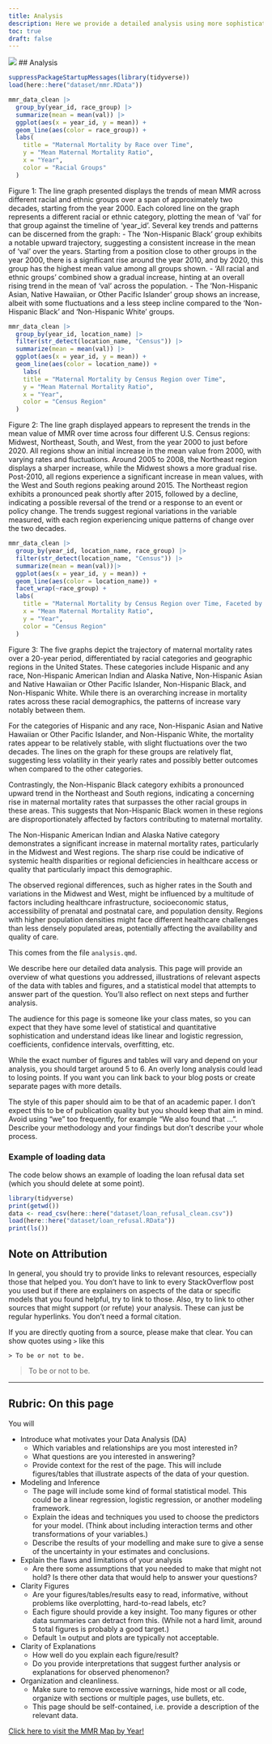 ```yaml
---
title: Analysis
description: Here we provide a detailed analysis using more sophisticated statistics techniques.
toc: true
draft: false
---
```


![](images/MMRpics.jpeg)
## Analysis

```r
suppressPackageStartupMessages(library(tidyverse))
load(here::here("dataset/mmr.RData"))
```

```r
mmr_data_clean |> 
  group_by(year_id, race_group) |>
  summarize(mean = mean(val)) |>
  ggplot(aes(x = year_id, y = mean)) +
  geom_line(aes(color = race_group)) + 
  labs(
    title = "Maternal Mortality by Race over Time", 
    y = "Mean Maternal Mortality Ratio",
    x = "Year", 
    color = "Racial Groups"
  )
```

Figure 1: The line graph presented displays the trends of mean MMR across different racial and ethnic groups over a span of approximately two decades, starting from the year 2000. Each colored line on the graph represents a different racial or ethnic category, plotting the mean of 'val' for that group against the timeline of 'year_id'. Several key trends and patterns can be discerned from the graph: - The 'Non-Hispanic Black' group exhibits a notable upward trajectory, suggesting a consistent increase in the mean of 'val' over the years. Starting from a position close to other groups in the year 2000, there is a significant rise around the year 2010, and by 2020, this group has the highest mean value among all groups shown. - 'All racial and ethnic groups' combined show a gradual increase, hinting at an overall rising trend in the mean of 'val' across the population. - The 'Non-Hispanic Asian, Native Hawaiian, or Other Pacific Islander' group shows an increase, albeit with some fluctuations and a less steep incline compared to the 'Non-Hispanic Black' and 'Non-Hispanic White' groups.

```r
mmr_data_clean |>
  group_by(year_id, location_name) |>
  filter(str_detect(location_name, "Census")) |> 
  summarize(mean = mean(val)) |>
  ggplot(aes(x = year_id, y = mean)) +
  geom_line(aes(color = location_name)) + 
    labs(
    title = "Maternal Mortality by Census Region over Time",
    y = "Mean Maternal Mortality Ratio",
    x = "Year",
    color = "Census Region"
  )
```

Figure 2: The line graph displayed appears to represent the trends in the mean value of MMR over time across four different U.S. Census regions: Midwest, Northeast, South, and West, from the year 2000 to just before 2020. All regions show an initial increase in the mean value from 2000, with varying rates and fluctuations. Around 2005 to 2008, the Northeast region displays a sharper increase, while the Midwest shows a more gradual rise. Post-2010, all regions experience a significant increase in mean values, with the West and South regions peaking around 2015. The Northeast region exhibits a pronounced peak shortly after 2015, followed by a decline, indicating a possible reversal of the trend or a response to an event or policy change. The trends suggest regional variations in the variable measured, with each region experiencing unique patterns of change over the two decades.

```r
mmr_data_clean |>
  group_by(year_id, location_name, race_group) |>
  filter(str_detect(location_name, "Census")) |> 
  summarize(mean = mean(val))|>
  ggplot(aes(x = year_id, y = mean)) +
  geom_line(aes(color = location_name)) + 
  facet_wrap(~race_group) + 
  labs(
    title = "Maternal Mortality by Census Region over Time, Faceted by Race",
    x = "Mean Maternal Mortality Ratio",
    y = "Year",
    color = "Census Region"
  )

```

Figure 3: The five graphs depict the trajectory of maternal mortality rates over a 20-year period, differentiated by racial categories and geographic regions in the United States.  These categories include Hispanic and any race, Non-Hispanic American Indian and Alaska Native, Non-Hispanic Asian and Native Hawaiian or Other Pacific Islander, Non-Hispanic Black, and Non-Hispanic White.  While there is an overarching increase in mortality rates across these racial demographics, the patterns of increase vary notably between them.

For the categories of Hispanic and any race, Non-Hispanic Asian and Native Hawaiian or Other Pacific Islander, and Non-Hispanic White, the mortality rates appear to be relatively stable, with slight fluctuations over the two decades.  The lines on the graph for these groups are relatively flat, suggesting less volatility in their yearly rates and possibly better outcomes when compared to the other categories.

Contrastingly, the Non-Hispanic Black category exhibits a pronounced upward trend in the Northeast and South regions, indicating a concerning rise in maternal mortality rates that surpasses the other racial groups in these areas.  This suggests that Non-Hispanic Black women in these regions are disproportionately affected by factors contributing to maternal mortality.

The Non-Hispanic American Indian and Alaska Native category demonstrates a significant increase in maternal mortality rates, particularly in the Midwest and West regions.  The sharp rise could be indicative of systemic health disparities or regional deficiencies in healthcare access or quality that particularly impact this demographic.

The observed regional differences, such as higher rates in the South and variations in the Midwest and West, might be influenced by a multitude of factors including healthcare infrastructure, socioeconomic status, accessibility of prenatal and postnatal care, and population density.  Regions with higher population densities might face different healthcare challenges than less densely populated areas, potentially affecting the availability and quality of care.









This comes from the file `analysis.qmd`.

We describe here our detailed data analysis. This page will provide an overview of what questions you addressed, illustrations of relevant aspects of the data with tables and figures, and a statistical model that attempts to answer part of the question. You'll also reflect on next steps and further analysis.

The audience for this page is someone like your class mates, so you can expect that they have some level of statistical and quantitative sophistication and understand ideas like linear and logistic regression, coefficients, confidence intervals, overfitting, etc. 

While the exact number of figures and tables will vary and depend on your analysis, you should target around 5 to 6. An overly long analysis could lead to losing points.
If you want you can link back to your blog posts or create separate pages with more details.

The style of this paper should aim to be that of an academic paper. 
I don't expect this to be of publication quality but you should keep that aim in mind.
Avoid using "we" too frequently, for example "We also found that ...". Describe your methodology and your findings but don't describe your whole process.

### Example of loading data

The code below shows an example of loading the loan refusal data set (which you should delete at some point).

```r
library(tidyverse)
print(getwd())
data <- read_csv(here::here("dataset/loan_refusal_clean.csv"))
load(here::here("dataset/loan_refusal.RData"))
print(ls())
```

## Note on Attribution

In general, you should try to provide links to relevant resources, especially those that helped you. You don't have to link to every StackOverflow post you used but if there are explainers on aspects of the data or specific models that you found helpful, try to link to those. Also, try to link to other sources that might support (or refute) your analysis. These can just be regular hyperlinks. You don't need a formal citation.

If you are directly quoting from a source, please make that clear. You can show quotes using `>` like this

```         
> To be or not to be.
```

> To be or not to be.

------------------------------------------------------------------------

## Rubric: On this page

You will

-   Introduce what motivates your Data Analysis (DA)
    -   Which variables and relationships are you most interested in?
    -   What questions are you interested in answering?
    -   Provide context for the rest of the page. This will include figures/tables that illustrate aspects of the data of your question.
-   Modeling and Inference
    -   The page will include some kind of formal statistical model. This could be a linear regression, logistic regression, or another modeling framework.
    -   Explain the ideas and techniques you used to choose the predictors for your model. (Think about including interaction terms and other transformations of your variables.)
    -   Describe the results of your modelling and make sure to give a sense of the uncertainty in your estimates and conclusions.
-   Explain the flaws and limitations of your analysis
    -   Are there some assumptions that you needed to make that might not hold? Is there other data that would help to answer your questions?
-   Clarity Figures
    -   Are your figures/tables/results easy to read, informative, without problems like overplotting, hard-to-read labels, etc?
    -   Each figure should provide a key insight. Too many figures or other data summaries can detract from this. (While not a hard limit, around 5 total figures is probably a good target.)
    -   Default `lm` output and plots are typically not acceptable.
-   Clarity of Explanations
    -   How well do you explain each figure/result?
    -   Do you provide interpretations that suggest further analysis or explanations for observed phenomenon?
-   Organization and cleanliness.
    -   Make sure to remove excessive warnings, hide most or all code, organize with sections or multiple pages, use bullets, etc.
    -   This page should be self-contained, i.e. provide a description of the relevant data.


[Click here to visit the MMR Map by Year!](https://ma415-group13.shinyapps.io/MMR_Map_by_year/)
